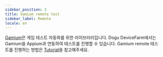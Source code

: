 ```yaml
---
sidebar_position: 3
title: Gamium remote test
sidebar_label: Remote
locale: en
---
```


[Gamium](https://gamium.dogutech.io/)은 게임 테스트 자동화를 위한 라이브러리입니다. Dogu DeviceFarm에서는 Gamium을 Appium과 연동하여 테스트를 진행할 수 있습니다. Gamium remote 테스트를 진행하는 방법은 [Tutorial](/get-started/tutorials/test-automation/remote-testing/gamium)을 참고해주세요.

